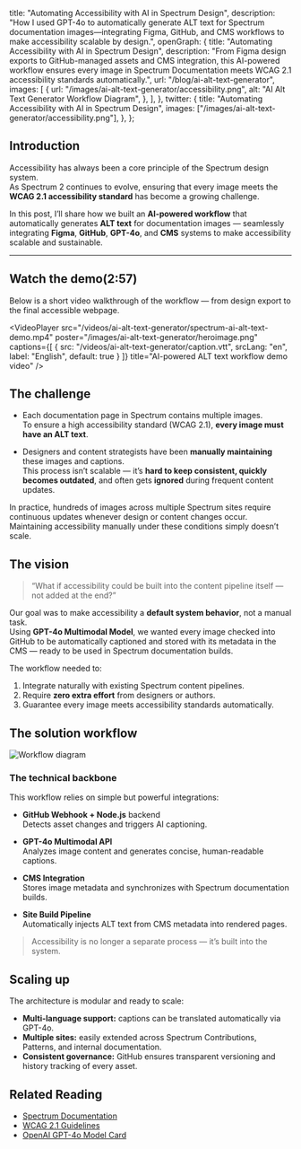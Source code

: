 
  title: "Automating Accessibility with AI in Spectrum Design",
  description:
    "How I used GPT-4o to automatically generate ALT text for Spectrum documentation images—integrating Figma, GitHub, and CMS workflows to make accessibility scalable by design.",
  openGraph: {
    title: "Automating Accessibility with AI in Spectrum Design",
    description:
      "From Figma design exports to GitHub-managed assets and CMS integration, this AI-powered workflow ensures every image in Spectrum Documentation meets WCAG 2.1 accessibility standards automatically.",
    url: "/blog/ai-alt-text-generator",
    images: [
      {
        url: "/images/ai-alt-text-generator/accessibility.png",
        alt: "AI Alt Text Generator Workflow Diagram",
      },
    ],
  },
  twitter: {
    title: "Automating Accessibility with AI in Spectrum Design",
    images: ["/images/ai-alt-text-generator/accessibility.png"],
  },
};

<BlogHeader title="Automating Accessibility with AI in Spectrum Design" postDate="2025-10-18" />

## Introduction

Accessibility has always been a core principle of the Spectrum design system.  
As Spectrum 2 continues to evolve, ensuring that every image meets the **WCAG 2.1 accessibility standard** has become a growing challenge.

In this post, I’ll share how we built an **AI-powered workflow** that automatically generates **ALT text** for documentation images — seamlessly integrating **Figma**, **GitHub**, **GPT-4o**, and **CMS** systems to make accessibility scalable and sustainable.

---

## Watch the demo(2:57)

Below is a short video walkthrough of the workflow — from design export to the final accessible webpage.

<VideoPlayer
  src="/videos/ai-alt-text-generator/spectrum-ai-alt-text-demo.mp4"
  poster="/images/ai-alt-text-generator/heroimage.png"
  captions={[
    { src: "/videos/ai-alt-text-generator/caption.vtt", srcLang: "en", label: "English", default: true }
  ]}
  title="AI-powered ALT text workflow demo video"
/>

## The challenge

- Each documentation page in Spectrum contains multiple images.  
  To ensure a high accessibility standard (WCAG 2.1), **every image must have an ALT text**.  

- Designers and content strategists have been **manually maintaining** these images and captions.  
  This process isn’t scalable — it’s **hard to keep consistent, quickly becomes outdated**, and often gets **ignored** during frequent content updates.

In practice, hundreds of images across multiple Spectrum sites require continuous updates whenever design or content changes occur. Maintaining accessibility manually under these conditions simply doesn’t scale.

## The vision

> “What if accessibility could be built into the content pipeline itself — not added at the end?”

Our goal was to make accessibility a **default system behavior**, not a manual task.  
Using **GPT-4o Multimodal Model**, we wanted every image checked into GitHub to be automatically captioned and stored with its metadata in the CMS — ready to be used in Spectrum documentation builds.

The workflow needed to:
1. Integrate naturally with existing Spectrum content pipelines.  
2. Require **zero extra effort** from designers or authors.  
3. Guarantee every image meets accessibility standards automatically.

## The solution workflow

<Image src={workflow} alt="Workflow diagram" />

### The technical backbone

This workflow relies on simple but powerful integrations:

- **GitHub Webhook + Node.js** backend  
  Detects asset changes and triggers AI captioning.

- **GPT-4o Multimodal API**  
  Analyzes image content and generates concise, human-readable captions.

- **CMS Integration**  
  Stores image metadata and synchronizes with Spectrum documentation builds.

- **Site Build Pipeline**  
  Automatically injects ALT text from CMS metadata into rendered pages.

> Accessibility is no longer a separate process — it’s built into the system.

## Scaling up

The architecture is modular and ready to scale:
- **Multi-language support:** captions can be translated automatically via GPT-4o.
- **Multiple sites:** easily extended across Spectrum Contributions, Patterns, and internal documentation.
- **Consistent governance:** GitHub ensures transparent versioning and history tracking of every asset.

## Related Reading
- [Spectrum Documentation](https://spectrum.adobe.com)
- [WCAG 2.1 Guidelines](https://www.w3.org/TR/WCAG21/)
- [OpenAI GPT-4o Model Card](https://openai.com/index/gpt-4o-system-card/)

<FeedbackFooter />
